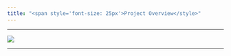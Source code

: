 ```yaml
---
title: "<span style='font-size: 25px'>Project Overview</style>"
---
```

***  

![](nyc_311_photo.png)  

***